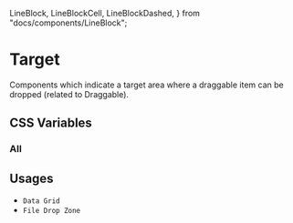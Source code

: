   LineBlock,
  LineBlockCell,
  LineBlockDashed,
} from "docs/components/LineBlock";

<Meta title="Documentation/Styles and Theming/Characteristics/Target" />

# Target

Components which indicate a target area where a draggable item can be dropped (related to Draggable).

## CSS Variables

### All

<Canvas>
  <Story name="All">
    <DocGrid>
      <ColorBlock colorVar="--uitk-target-background-hover" />
      <ColorBlock colorVar="--uitk-target-borderColor-hover" />
      <LineBlockDashed lineStyle="--uitk-target-borderStyle" />
      <LineBlockDashed lineStyle="--uitk-target-borderStyle-hover" />
      <LineBlockDashed lineStyle="--uitk-target-borderStyle-disabled" />
      <CursorBlock cursor="--uitk-target-cursor-disabled" />
    </DocGrid>
  </Story>
</Canvas>

## Usages

- `Data Grid`
- `File Drop Zone`
